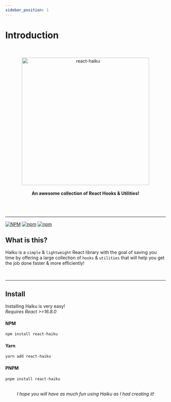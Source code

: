 ```yaml
---
sidebar_position: 1
---
```



# Introduction

<div align="center">
	<br />
	<br />
	<img src={useBaseUrl('/img/haiku.svg')} alt="react-haiku" width="400" />
	<br />
	<br />
	<b>An awesome collection of React Hooks & Utilities!</b>
	<br />
	<br />
	<br />
	<br />
	<hr />
</div>

[![NPM](https://img.shields.io/npm/l/react-haiku)](https://github.com/DavidHDev/react-haiku/blob/main/LICENSE.md)
[![npm](https://img.shields.io/npm/v/react-haiku)](https://www.npmjs.com/package/react-haiku)
[![npm](https://img.shields.io/npm/dm/react-haiku)](https://www.npmjs.com/package/react-haiku)

## What is this?

Haiku is a `simple` & `lightweight` React library with the goal of saving
you time by offering a large collection of `hooks` & `utilities` that will
help you get the job done faster & more efficiently!

<br />
<hr />


## Install

Installing Haiku is very easy! <br />
*Requires React >=16.8.0*

#### NPM
```sh
npm install react-haiku
```

#### Yarn
```sh
yarn add react-haiku
```
#### PNPM
```sh
pnpm install react-haiku
```
<br />

<div align="center">
	<i>I hope you will have as much fun using Haiku as I had creating it!</i>
</div>